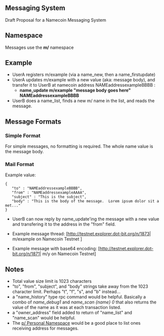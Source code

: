 ==Messaging System==

Draft Proposal for a Namecoin Messaging System

==Namespace==

Messages use the '''m/''' namespace

==Example==

* UserA registers m/example (via a name_new, then a name_firstupdate)
* UserA updates m/example with a new value (aka: message body), and transfer it to UserB at namecoin address NAMEaddressexampleBBBB :
** '''name_update m/example "message body goes here" NAMEaddressexampleBBBB'''
* UserB does a name_list, finds a new m/ name in the list, and reads the message.

==Message Formats==

===Simple Format===

For simple messages, no formatting is required.  The whole name value is the message body.

===Mail Format===

Example value:

 {
    "to" : "NAMEaddressexampleBBBB",
    "from" : "NAMEaddressexampleAAAA",
    "subject" : "This is the subject",
    "body" : "This is the body of the message.  Lorem ipsum dolor sit amet..." 
 }



* UserB can now reply by name_update'ing the message with a new value and transfering it to the address in the "from" field.

* Example message thread:  [http://testnet.explorer.dot-bit.org/n/1873| m/example on Namecoin Testnet ]

* Example message with base64 encoding:  [http://testnet.explorer.dot-bit.org/n/1871| m/y on Namecoin Testnet]

==Notes==

* Total value size limit is 1023 characters
* "to", "from", "subject", and "body" strings take away from the 1023 character limit.   Perhaps "t", "f", "s", and "b"  instead...
* a "name_history" type rpc command would be helpful.  Basically a combo of ''name_debug1'' and ''name_scan {name} 0'' that also returns the value of the name as it was at each transaction listed.
* a "owner_address" field added to return of "name_list" and "name_scan" would be helpful.
* The [[Personal Namespace| p/ Personal Namespace]] would be a good place to list ones receiving address for messages.